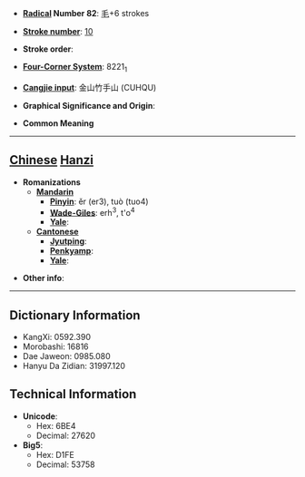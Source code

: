 * '''[[Wiktionary:Chinese radical index| Radical]] Number 82''': [[Wiktionary:Chinese radical index 毛|毛]]+6 strokes

* '''[[Wiktionary:Chinese total strokes index|Stroke number]]''': [[Wiktionary:Chinese total strokes index 10|10]]

* '''Stroke order''': 

* '''[[Wiktionary:Chinese four corner index|Four-Corner System]]''': 8221<sub>1</sub>

* '''[[Wiktionary:Chinese Cangjie index|Cangjie input]]''': 金山竹手山 (CUHQU)

* '''Graphical Significance and Origin''': 

* '''Common Meaning'''

----

== [[Chinese]] [[Hanzi]] ==

* '''Romanizations'''
** '''[[Mandarin]]'''
*** '''[[Pinyin]]''': ěr (er3), tuò (tuo4)
*** '''[[Wade-Giles]]''': erh<sup>3</sup>, t'o<sup>4</sup>
*** '''[[Yale]]''': 
** '''[[Cantonese]]'''
*** '''[[Jyutping]]''':
*** '''[[Penkyamp]]''': 
*** '''[[Yale]]''': 

* '''Other info''': 

----

== Dictionary Information ==

* KangXi: 0592.390
* Morobashi: 16816
* Dae Jaweon: 0985.080
* Hanyu Da Zidian: 31997.120

== Technical Information ==

* '''Unicode''':
** Hex: 6BE4
** Decimal: 27620
* '''Big5''':
** Hex: D1FE
** Decimal: 53758